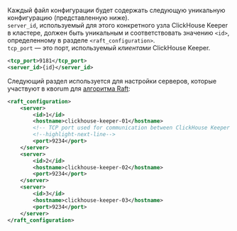 Каждый файл конфигурации будет содержать следующую уникальную конфигурацию (представленную ниже).  
`server_id`, используемый для этого конкретного узла ClickHouse Keeper в кластере, должен быть уникальным и соответствовать значению `<id>`, определенному в разделе `<raft_configuration>`.  
`tcp_port` — это порт, используемый _клиентами_ ClickHouse Keeper.

```xml
<tcp_port>9181</tcp_port>
<server_id>{id}</server_id>
```

Следующий раздел используется для настройки серверов, которые участвуют в квorum для [алгоритма Raft](https://en.wikipedia.org/wiki/Raft_(algorithm)):

```xml
<raft_configuration>
    <server>
        <id>1</id>
        <hostname>clickhouse-keeper-01</hostname>
        <!-- TCP port used for communication between ClickHouse Keeper nodes -->
        <!--highlight-next-line-->
        <port>9234</port>
    </server>
    <server>
        <id>2</id>
        <hostname>clickhouse-keeper-02</hostname>
        <port>9234</port>
    </server>
    <server>
        <id>3</id>
        <hostname>clickhouse-keeper-03</hostname>
        <port>9234</port>
    </server>
</raft_configuration>
```
